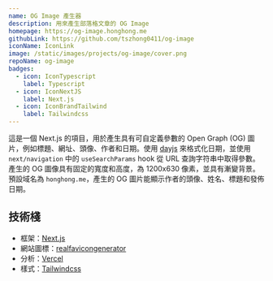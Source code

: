 ```yaml
---
name: OG Image 產生器
description: 用來產生部落格文章的 OG Image
homepage: https://og-image.honghong.me
githubLink: https://github.com/tszhong0411/og-image
iconName: IconLink
image: /static/images/projects/og-image/cover.png
repoName: og-image
badges:
  - icon: IconTypescript
    label: Typescript
  - icon: IconNextJS
    label: Next.js
  - icon: IconBrandTailwind
    label: Tailwindcss
---
```


這是一個 Next.js 的項目，用於產生具有可自定義參數的 Open Graph (OG) 圖片，例如標題、網址、頭像、作者和日期。使用 [dayjs](https://day.js.org/) 來格式化日期，並使用 `next/navigation` 中的 `useSearchParams` hook 從 URL 查詢字符串中取得參數。產生的 OG 圖像具有固定的寬度和高度，為 1200x630 像素，並具有漸變背景。預設域名為 `honghong.me`，產生的 OG 圖片能顯示作者的頭像、姓名、標題和發佈日期。

## 技術棧

- 框架：[Next.js](https://nextjs.org/)
- 網站圖標：[realfavicongenerator](https://realfavicongenerator.net/)
- 分析：[Vercel](https://vercel.com/)
- 樣式：[Tailwindcss](https://tailwindcss.com)
